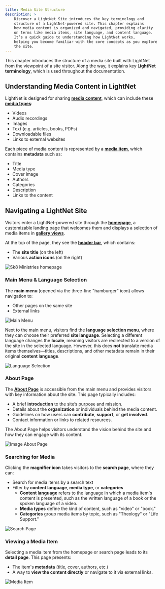 ```yaml
---
title: Media Site Structure
description: > 
    Discover a LightNet Site introduces the key terminology and 
    structure of a LightNet-powered site. This chapter explains 
    how media content is organized and navigated, providing clarity 
    on terms like media items, site language, and content language. 
    It’s a quick guide to understanding how LightNet works, 
    helping you become familiar with the core concepts as you explore 
    the site.
---
```


This chapter introduces the structure of a media site built with LightNet from the viewpoint of a site visitor. 
Along the way, it explains key **LightNet terminology**, which is used throughout the documentation.

## Understanding Media Content in LightNet

LightNet is designed for sharing [**media content**](/content/fundamentals/), which can include these [**media types**](/content/media-types):

- Videos
- Audio recordings
- Images
- Text (e.g. articles, books, PDFs)
- Downloadable files
- Links to external websites

Each piece of media content is represented by a [**media item**](/content/media-items), which contains **metadata** such as:

- Title
- Media type
- Cover image
- Authors
- Categories
- Description
- Links to the content

## Navigating a LightNet Site

Visitors enter a LightNet-powered site through the [**homepage**](/build/pages/initialize-homepage), a customizable landing page 
that welcomes them and displays a selection of media items in [**gallery views**](/build/pages/media-gallery).

At the top of the page, they see the [**header bar**](/build/configuration/initialize-configuration), which contains:
- The **site title** (on the left)
- Various **action icons** (on the right)

![Sk8 Ministries homepage](./images/homepage.webp)

### Main Menu & Language Selection

The **main menu** (opened via the three-line "hamburger" icon) allows navigation to:
- Other pages on the same site
- External links

![Main Menu](./images/mainmenu.webp)

Next to the main menu, visitors find the **language selection menu**, where they can choose their preferred 
**site language**. Selecting a different language changes the **locale**, meaning visitors are redirected to a version 
of the site in the selected language. However, this does **not** translate media items themselves—titles, descriptions, 
and other metadata remain in their original **content language**.

![Language Selection](./images/languageselect.webp)

### About Page

The [**About Page**](/build/pages/about-page) is accessible from the main menu and provides visitors with key information 
about the site. This page typically includes:
- A brief **introduction** to the site’s purpose and mission.
- Details about the **organization** or individuals behind the media content.
- Guidelines on how users can **contribute**, **support**, or **get involved**.
- Contact information or links to related resources.

The About Page helps visitors understand the vision behind the site and how they can engage with its content.

![Image About Page](./images/aboutpage.webp)

### Searching for Media

Clicking the **magnifier icon** takes visitors to the **search page**, where they can:
- Search for media items by a search text
- Filter by **content language**, **media type**, or **categories**
    - **Content language** refers to the language in which a media item's content is presented, such as the written 
        language of a book or the spoken language of a video.
    - **Media types** define the kind of content, such as "video" or "book."
    - **Categories** group media items by topic, such as "Theology" or "Life Support."

![Search Page](./images/searchpage.webp)

### Viewing a Media Item


Selecting a media item from the homepage or search page leads to its **detail page**. This page presents:
- The item's **metadata** (title, cover, authors, etc.)
- A way to **view the content directly** or navigate to it via external links.

![Media Item](./images/mediaitem.webp)